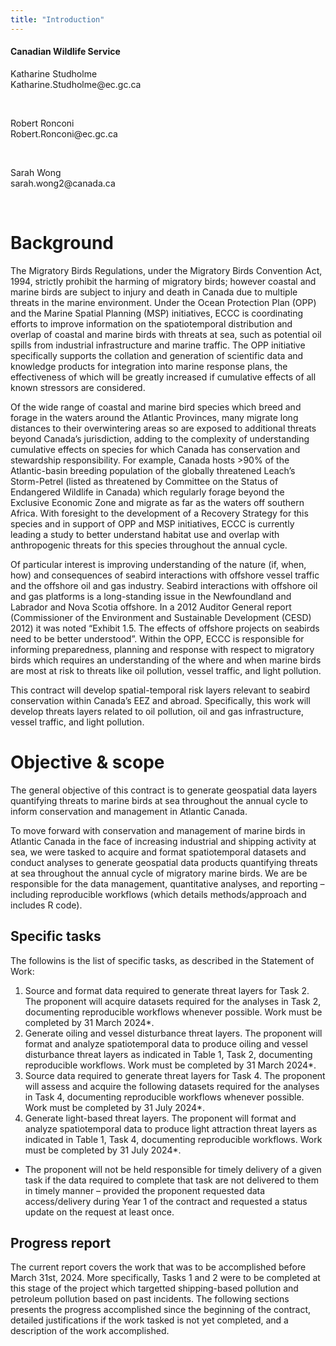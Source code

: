 ```yaml
---
title: "Introduction"
---
```


#### Canadian Wildlife Service {-}

Katharine Studholme<br/>
Katharine.Studholme@ec.gc.ca<br/>

<br/>

Robert Ronconi<br/>
Robert.Ronconi@ec.gc.ca<br/>

<br/>

Sarah Wong<br/>
sarah.wong2@canada.ca<br/>

<br/>

# Background 

The Migratory Birds Regulations, under the Migratory Birds Convention Act, 1994, strictly prohibit the harming of migratory birds; however coastal and marine birds are subject to injury and death in Canada due to multiple threats in the marine environment. Under the Ocean Protection Plan (OPP) and the Marine Spatial Planning (MSP) initiatives, ECCC is coordinating efforts to improve information on the spatiotemporal distribution and overlap of coastal and marine birds with threats at sea, such as potential oil spills from industrial infrastructure and marine traffic. The OPP initiative specifically supports the collation and generation of scientific data and knowledge products for integration into marine response plans, the effectiveness of which will be greatly increased if cumulative effects of all known stressors are considered. 

Of the wide range of coastal and marine bird species which breed and forage in the waters around the Atlantic Provinces, many migrate long distances to their overwintering areas so are exposed to additional threats beyond Canada’s jurisdiction, adding to the complexity of understanding cumulative effects on species for which Canada has conservation and stewardship responsibility. For example, Canada hosts >90% of the Atlantic-basin breeding population of the globally threatened Leach’s Storm-Petrel (listed as threatened by Committee on the Status of Endangered Wildlife in Canada) which regularly forage beyond the Exclusive Economic Zone and migrate as far as the waters off southern Africa. With foresight to the development of a Recovery Strategy for this species and in support of OPP and MSP initiatives, ECCC is currently leading a study to better understand habitat use and overlap with anthropogenic threats for this species throughout the annual cycle.

Of particular interest is improving understanding of the nature (if, when, how) and consequences of seabird interactions with offshore vessel traffic and the offshore oil and gas industry. Seabird interactions with offshore oil and gas platforms is a long-standing issue in the Newfoundland and Labrador and Nova Scotia offshore. In a 2012 Auditor General report (Commissioner of the Environment and Sustainable Development (CESD) 2012) it was noted “Exhibit 1.5. The effects of offshore projects on seabirds need to be better understood”. Within the OPP, ECCC is responsible for informing preparedness, planning and response with respect to migratory birds which requires an understanding of the where and when marine birds are most at risk to threats like oil pollution, vessel traffic, and light pollution.  

This contract will develop spatial-temporal risk layers relevant to seabird conservation within Canada’s EEZ and abroad. Specifically, this work will develop threats layers related to oil pollution, oil and gas infrastructure, vessel traffic, and light pollution.

# Objective & scope

The general objective of this contract is to generate geospatial data layers quantifying threats to marine birds at sea throughout the annual cycle to inform conservation and management in Atlantic Canada.

To move forward with conservation and management of marine birds in Atlantic Canada in the face of increasing industrial and shipping activity at sea, we were tasked to acquire and format spatiotemporal datasets and conduct analyses to generate geospatial data products quantifying threats at sea throughout the annual cycle of migratory marine birds. We are be responsible for the data management, quantitative analyses, and reporting – including reproducible workflows (which details methods/approach and includes R code).

## Specific tasks

The followins is the list of specific tasks, as described in the Statement of Work: 

1. Source and format data required to generate threat layers for Task 2. The proponent will acquire datasets required for the analyses in Task 2, documenting reproducible workflows whenever possible. Work must be completed by 31 March 2024*.
2.	Generate oiling and vessel disturbance threat layers. The proponent will format and analyze spatiotemporal data to produce oiling and vessel disturbance threat layers as indicated in Table 1, Task 2, documenting reproducible workflows. Work must be completed by 31 March 2024*.
3.	Source data required to generate threat layers for Task 4. The proponent will assess and acquire the following datasets required for the analyses in Task 4, documenting reproducible workflows whenever possible. Work must be completed by 31 July 2024*.
4.	Generate light-based threat layers. The proponent will format and analyze spatiotemporal data to produce light attraction threat layers as indicated in Table 1, Task 4, documenting reproducible workflows. Work must be completed by 31 July 2024*.

* The proponent will not be held responsible for timely delivery of a given task if the data required to complete that task are not delivered to them in timely manner – provided the proponent requested data access/delivery during Year 1 of the contract and requested a status update on the request at least once.
   
## Progress report 

The current report covers the work that was to be accomplished before March 31st, 2024. More specifically, Tasks 1 and 2 were to be completed at this stage of the project which targetted shipping-based pollution and petroleum pollution based on past incidents. The following sections presents the progress accomplished since the beginning of the contract, detailed justifications if the work tasked is not yet completed, and a description of the work accomplished. 




